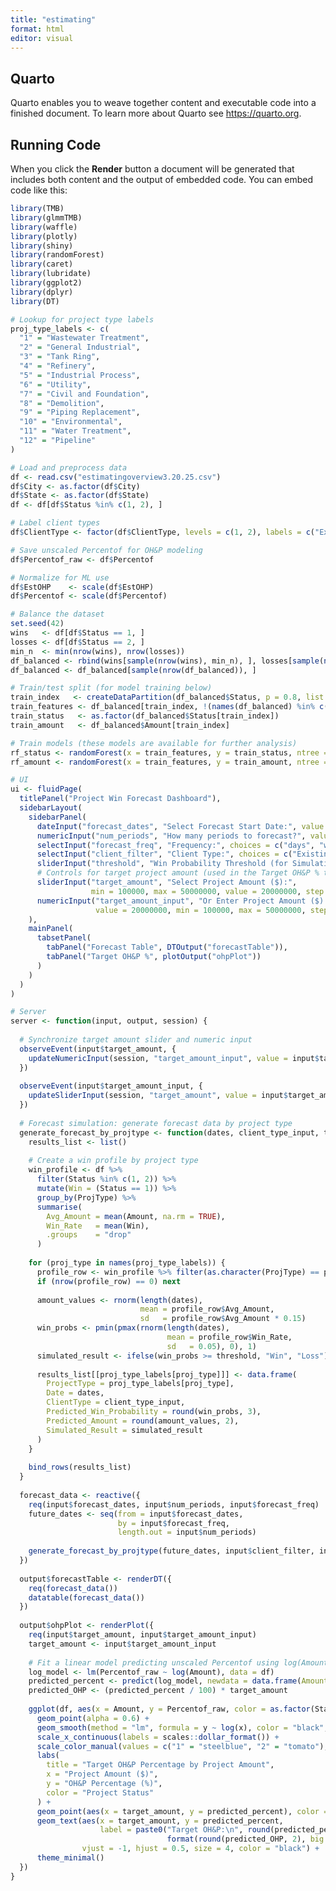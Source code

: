 ```yaml
---
title: "estimating"
format: html
editor: visual
---
```


## Quarto

Quarto enables you to weave together content and executable code into a finished document. To learn more about Quarto see <https://quarto.org>.

## Running Code

When you click the **Render** button a document will be generated that includes both content and the output of embedded code. You can embed code like this:

```r
library(TMB)
library(glmmTMB)
library(waffle)
library(plotly)
library(shiny)
library(randomForest)
library(caret)
library(lubridate)
library(ggplot2)
library(dplyr)
library(DT)

# Lookup for project type labels
proj_type_labels <- c(
  "1" = "Wastewater Treatment",
  "2" = "General Industrial",
  "3" = "Tank Ring",
  "4" = "Refinery",
  "5" = "Industrial Process",
  "6" = "Utility",
  "7" = "Civil and Foundation",
  "8" = "Demolition",
  "9" = "Piping Replacement",
  "10" = "Environmental",
  "11" = "Water Treatment",
  "12" = "Pipeline"
)

# Load and preprocess data
df <- read.csv("estimatingoverview3.20.25.csv")
df$City <- as.factor(df$City)
df$State <- as.factor(df$State)
df <- df[df$Status %in% c(1, 2), ]

# Label client types
df$ClientType <- factor(df$ClientType, levels = c(1, 2), labels = c("Existing", "New"))

# Save unscaled Percentof for OH&P modeling
df$Percentof_raw <- df$Percentof

# Normalize for ML use
df$EstOHP    <- scale(df$EstOHP)
df$Percentof <- scale(df$Percentof)

# Balance the dataset
set.seed(42)
wins   <- df[df$Status == 1, ]
losses <- df[df$Status == 2, ]
min_n  <- min(nrow(wins), nrow(losses))
df_balanced <- rbind(wins[sample(nrow(wins), min_n), ], losses[sample(nrow(losses), min_n), ])
df_balanced <- df_balanced[sample(nrow(df_balanced)), ]

# Train/test split (for model training below)
train_index   <- createDataPartition(df_balanced$Status, p = 0.8, list = FALSE)
train_features <- df_balanced[train_index, !(names(df_balanced) %in% c("Status", "Amount"))]
train_status   <- as.factor(df_balanced$Status[train_index])
train_amount   <- df_balanced$Amount[train_index]

# Train models (these models are available for further analysis)
rf_status <- randomForest(x = train_features, y = train_status, ntree = 200, mtry = 3)
rf_amount <- randomForest(x = train_features, y = train_amount, ntree = 200, mtry = 3)

# UI
ui <- fluidPage(
  titlePanel("Project Win Forecast Dashboard"),
  sidebarLayout(
    sidebarPanel(
      dateInput("forecast_dates", "Select Forecast Start Date:", value = as.Date("2025-04-15")),
      numericInput("num_periods", "How many periods to forecast?", value = 6, min = 1, max = 24),
      selectInput("forecast_freq", "Frequency:", choices = c("days", "weeks", "months"), selected = "months"),
      selectInput("client_filter", "Client Type:", choices = c("Existing", "New"), selected = "Existing"),
      sliderInput("threshold", "Win Probability Threshold (for Simulation):", min = 0, max = 1, value = 0.5, step = 0.01),
      # Controls for target project amount (used in the Target OH&P % tab)
      sliderInput("target_amount", "Select Project Amount ($):", 
                  min = 100000, max = 50000000, value = 20000000, step = 100000),
      numericInput("target_amount_input", "Or Enter Project Amount ($):", 
                   value = 20000000, min = 100000, max = 50000000, step = 100000)
    ),
    mainPanel(
      tabsetPanel(
        tabPanel("Forecast Table", DTOutput("forecastTable")),
        tabPanel("Target OH&P %", plotOutput("ohpPlot"))
      )
    )
  )
)

# Server
server <- function(input, output, session) {
  
  # Synchronize target amount slider and numeric input
  observeEvent(input$target_amount, {
    updateNumericInput(session, "target_amount_input", value = input$target_amount)
  })
  
  observeEvent(input$target_amount_input, {
    updateSliderInput(session, "target_amount", value = input$target_amount_input)
  })
  
  # Forecast simulation: generate forecast data by project type
  generate_forecast_by_projtype <- function(dates, client_type_input, threshold) {
    results_list <- list()
    
    # Create a win profile by project type
    win_profile <- df %>%
      filter(Status %in% c(1, 2)) %>%
      mutate(Win = (Status == 1)) %>%
      group_by(ProjType) %>%
      summarise(
        Avg_Amount = mean(Amount, na.rm = TRUE),
        Win_Rate   = mean(Win),
        .groups    = "drop"
      )
    
    for (proj_type in names(proj_type_labels)) {
      profile_row <- win_profile %>% filter(as.character(ProjType) == proj_type)
      if (nrow(profile_row) == 0) next
      
      amount_values <- rnorm(length(dates),
                             mean = profile_row$Avg_Amount,
                             sd   = profile_row$Avg_Amount * 0.15)
      win_probs <- pmin(pmax(rnorm(length(dates),
                                   mean = profile_row$Win_Rate,
                                   sd   = 0.05), 0), 1)
      simulated_result <- ifelse(win_probs >= threshold, "Win", "Loss")
      
      results_list[[proj_type_labels[proj_type]]] <- data.frame(
        ProjectType = proj_type_labels[proj_type],
        Date = dates,
        ClientType = client_type_input,
        Predicted_Win_Probability = round(win_probs, 3),
        Predicted_Amount = round(amount_values, 2),
        Simulated_Result = simulated_result
      )
    }
    
    bind_rows(results_list)
  }
  
  forecast_data <- reactive({
    req(input$forecast_dates, input$num_periods, input$forecast_freq)
    future_dates <- seq(from = input$forecast_dates,
                        by = input$forecast_freq,
                        length.out = input$num_periods)
    
    generate_forecast_by_projtype(future_dates, input$client_filter, input$threshold)
  })
  
  output$forecastTable <- renderDT({
    req(forecast_data())
    datatable(forecast_data())
  })
  
  output$ohpPlot <- renderPlot({
    req(input$target_amount, input$target_amount_input)
    target_amount <- input$target_amount_input
    
    # Fit a linear model predicting unscaled Percentof using log(Amount)
    log_model <- lm(Percentof_raw ~ log(Amount), data = df)
    predicted_percent <- predict(log_model, newdata = data.frame(Amount = target_amount))
    predicted_OHP <- (predicted_percent / 100) * target_amount
    
    ggplot(df, aes(x = Amount, y = Percentof_raw, color = as.factor(Status))) +
      geom_point(alpha = 0.6) +
      geom_smooth(method = "lm", formula = y ~ log(x), color = "black", se = FALSE) +
      scale_x_continuous(labels = scales::dollar_format()) +
      scale_color_manual(values = c("1" = "steelblue", "2" = "tomato"), labels = c("Won", "Lost")) +
      labs(
        title = "Target OH&P Percentage by Project Amount",
        x = "Project Amount ($)",
        y = "OH&P Percentage (%)",
        color = "Project Status"
      ) +
      geom_point(aes(x = target_amount, y = predicted_percent), color = "black", size = 3) +
      geom_text(aes(x = target_amount, y = predicted_percent,
                    label = paste0("Target OH&P:\n", round(predicted_percent, 2), "%\n$",
                                   format(round(predicted_OHP, 2), big.mark = ","))),
                vjust = -1, hjust = 0.5, size = 4, color = "black") +
      theme_minimal()
  })
}

```

